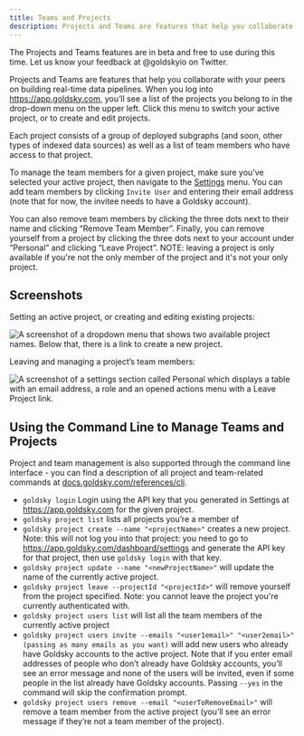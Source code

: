 ```yaml
---
title: Teams and Projects
description: Projects and Teams are features that help you collaborate with your peers on building real-time data pipelines.
---
```


<Note>
The Projects and Teams features are in beta and free to use during this time. Let us know your feedback at @goldskyio on Twitter.
</Note>

Projects and Teams are features that help you collaborate with your peers on building real-time data pipelines. When you log into https://app.goldsky.com, you’ll see a list of the projects you belong to in the drop-down menu on the upper left. Click this menu to switch your active project, or to create and edit projects.

Each project consists of a group of deployed subgraphs (and soon, other types of indexed data sources) as well as a list of team members who have access to that project.

To manage the team members for a given project, make sure you’ve selected your active project, then navigate to the [Settings](https://app.goldsky.com/dashboard/settings) menu. You can add team members by clicking `Invite User` and entering their email address (note that for now, the invitee needs to have a Goldsky account).

You can also remove team members by clicking the three dots next to their name and clicking “Remove Team Member”. Finally, you can remove yourself from a project by clicking the three dots next to your account under “Personal” and clicking “Leave Project”. NOTE: leaving a project is only available if you're not the only member of the project and it's not your only project.

## Screenshots

Setting an active project, or creating and editing existing projects:

![A screenshot of a dropdown menu that shows two available project names. Below that, there is a link to create a new project.](/images/docs/teams-and-projects/project-dropdown.png)

Leaving and managing a project’s team members:

![A screenshot of a settings section called Personal which displays a table with an email address, a role and an opened actions menu with a Leave Project link.](/images/docs/teams-and-projects/settings.png)

## Using the Command Line to Manage Teams and Projects

Project and team management is also supported through the command line interface - you can find a description of all project and team-related commands at [docs.goldsky.com/references/cli](/references/cli#project).

- `goldsky login` Login using the API key that you generated in Settings at https://app.goldsky.com for the given project.
- `goldsky project list` lists all projects you’re a member of
- `goldsky project create --name "<projectName>"` creates a new project. Note: this will not log you into that project: you need to go to https://app.goldsky.com/dashboard/settings and generate the API key for that project, then use `goldsky login` with that key.
- `goldsky project update --name "<newProjectName>"` will update the name of the currently active project.
- `goldsky project leave --projectId "<projectId>"` will remove yourself from the project specified. Note: you cannot leave the project you're currently authenticated with.
- `goldsky project users list` will list all the team members of the currently active project
- `goldsky project users invite --emails "<user1email>" "<user2email>" (passing as many emails as you want)` will add new users who already have Goldsky accounts to the active project. Note that if you enter email addresses of people who don’t already have Goldsky accounts, you’ll see an error message and none of the users will be invited, even if some people in the list already have Goldsky accounts. Passing `--yes` in the command will skip the confirmation prompt.
- `goldsky project users remove --email "<userToRemoveEmail>"` will remove a team member from the active project (you’ll see an error message if they’re not a team member of the project).
